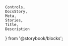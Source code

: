     Controls,
    DocsStory,
    Meta,
    Stories,
    Title,
    Description
} from '@storybook/blocks';

<Meta of={anchorStories} />

<Title of={anchorStories} />

Per [W3C](https://www.w3.org/WAI/ARIA/apg/patterns/link/), an anchor/link widget provides an interactive reference to a resource. The target resource can be either external or local, i.e., either outside or within the current page or application.

<DocsStory of={anchorStories.anchor} expanded={false} />
<Controls of={anchorStories.anchor} />

{/* ## Appearances */}

{/* ## Appearance Variants */}

{/* ## Usage */}

{/* ## Examples */}

{/* ## Accessibility */}

{/* ## Resources */}

## Target Configuration

<TargetDocs />
